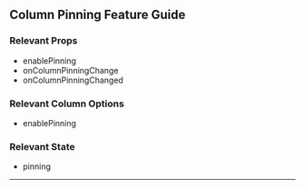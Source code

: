 
<Head>
  <title>Material React Table Docs - Column Pinning Feature Guide</title>
</Head>

## Column Pinning Feature Guide

### Relevant Props

- enablePinning
- onColumnPinningChange
- onColumnPinningChanged

### Relevant Column Options

- enablePinning

### Relevant State

- pinning

---

<Example />
